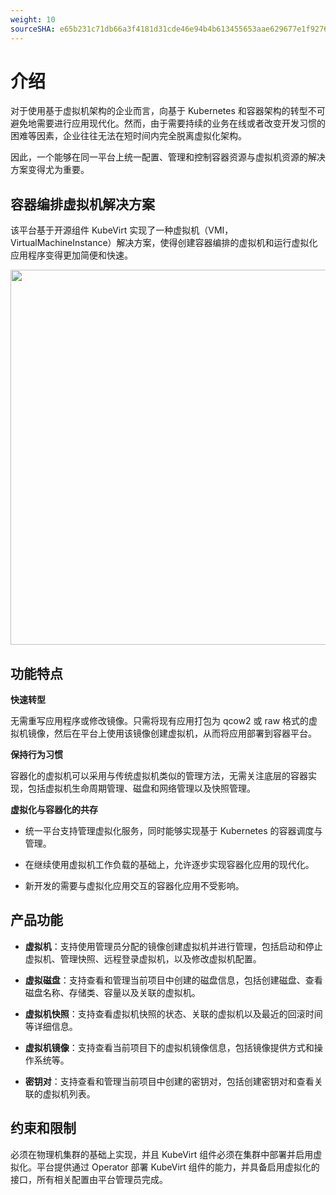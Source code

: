 ```yaml
---
weight: 10
sourceSHA: e65b231c71db66a3f4181d31cde46e94b4b613455653aae629677e1f9276edde
---
```


# 介绍

对于使用基于虚拟机架构的企业而言，向基于 Kubernetes 和容器架构的转型不可避免地需要进行应用现代化。然而，由于需要持续的业务在线或者改变开发习惯的困难等因素，企业往往无法在短时间内完全脱离虚拟化架构。

因此，一个能够在同一平台上统一配置、管理和控制容器资源与虚拟机资源的解决方案变得尤为重要。

## 容器编排虚拟机解决方案

该平台基于开源组件 KubeVirt 实现了一种虚拟机（VMI，VirtualMachineInstance）解决方案，使得创建容器编排的虚拟机和运行虚拟化应用程序变得更加简便和快速。

<img src="./assets/containers_vm.png" width="600" />

## 功能特点

**快速转型**

无需重写应用程序或修改镜像。只需将现有应用打包为 qcow2 或 raw 格式的虚拟机镜像，然后在平台上使用该镜像创建虚拟机，从而将应用部署到容器平台。

**保持行为习惯**

容器化的虚拟机可以采用与传统虚拟机类似的管理方法，无需关注底层的容器实现，包括虚拟机生命周期管理、磁盘和网络管理以及快照管理。

**虚拟化与容器化的共存**

- 统一平台支持管理虚拟化服务，同时能够实现基于 Kubernetes 的容器调度与管理。

- 在继续使用虚拟机工作负载的基础上，允许逐步实现容器化应用的现代化。

- 新开发的需要与虚拟化应用交互的容器化应用不受影响。

## 产品功能

- **虚拟机**：支持使用管理员分配的镜像创建虚拟机并进行管理，包括启动和停止虚拟机、管理快照、远程登录虚拟机，以及修改虚拟机配置。

- **虚拟磁盘**：支持查看和管理当前项目中创建的磁盘信息，包括创建磁盘、查看磁盘名称、存储类、容量以及关联的虚拟机。

- **虚拟机快照**：支持查看虚拟机快照的状态、关联的虚拟机以及最近的回滚时间等详细信息。

- **虚拟机镜像**：支持查看当前项目下的虚拟机镜像信息，包括镜像提供方式和操作系统等。

- **密钥对**：支持查看和管理当前项目中创建的密钥对，包括创建密钥对和查看关联的虚拟机列表。

## 约束和限制

必须在物理机集群的基础上实现，并且 KubeVirt 组件必须在集群中部署并启用虚拟化。平台提供通过 Operator 部署 KubeVirt 组件的能力，并具备启用虚拟化的接口，所有相关配置由平台管理员完成。
